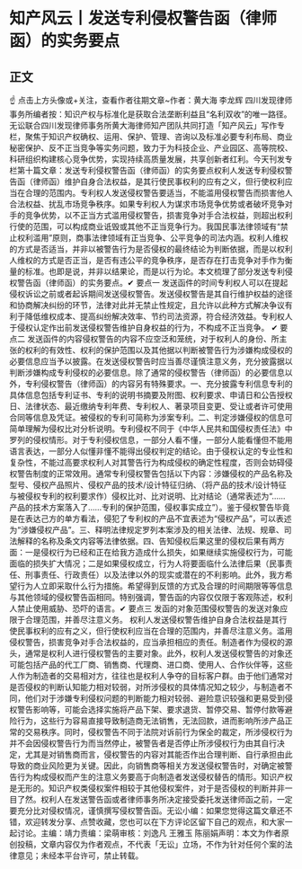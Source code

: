 # 知产风云丨发送专利侵权警告函（律师函）的实务要点
## 正文
☝ 点击上方头像或+关注，查看作者往期文章~作者：黄大海 李龙辉 四川发现律师事务所编者按：知识产权与标准化是获取合法垄断利益且“名利双收”的唯一路径。无讼联合四川发现律师事务所黄大海律师知产团队共同打造「知产风云」写作专栏，聚焦于知识产权确权、运用、保护、管理、咨询以及标准必要专利布局、商业秘密保护、反不正当竞争等实务问题，致力于为科技企业、产业园区、高等院校、科研组织构建核心竞争优势，实现持续高质量发展，共享创新者红利。今天刊发专栏第十篇文章：发送专利侵权警告函（律师函）的实务要点权利人发送专利侵权警告函（律师函）维护自身合法权益，是其行使民事权利的应有之义，但行使权利应当在合理的范围内。专利权人发送侵权警告要适当，不能滥用侵权警告而损害他人合法权益、扰乱市场竞争秩序。如果专利权人为谋求市场竞争优势或者破坏竞争对手的竞争优势，以不正当方式滥用侵权警告，损害竞争对手合法权益，则超出权利行使的范围，可以构成商业诋毁或其他不正当竞争行为。我国民事法律领域有“禁止权利滥用”原则，商事法律领域有正当竞争、公平竞争的司法内涵。权利人维权的方式是否适当，并非以被警告行为是否侵权的最终结论为判断依据，而是以权利人维权的方式是否正当，是否有违公平的竞争秩序，是否存在打击竞争对手作为衡量的标准。也即是说，并非以结果论，而是以行为论。本文梳理了部分发送专利侵权警告函（律师函）的实务要点。✔ 要点一 发送函件的时间专利权人可以在提起侵权诉讼之前或者起诉期间发送侵权警告。发送侵权警告是其自行维护权益的途径和协商解决纠纷的环节，法律对此并无禁止性规定，且允许以此种方式解决争议有利于降低维权成本、提高纠纷解决效率、节约司法资源，符合经济效益。专利权人于侵权认定作出前发送侵权警告维护自身权益的行为，不构成不正当竞争。 ✔ 要点二 发送函件的内容侵权警告的内容不应空泛和笼统，对于权利人的身份、所主张的权利的有效性、权利的保护范围以及其他据以判断被警告行为涉嫌构成侵权的必要信息应当予以披露。在发送侵权警告时应当善尽谨慎注意义务，充分披露据以判断涉嫌构成专利侵权的必要信息。除了通常的侵权警告（律师函）的必要信息以外，专利侵权警告（律师函）的内容另有特殊要求。一、充分披露专利信息专利的具体信息包括专利证书、专利的说明书摘要及附图、权利要求、申请日和公告授权日、法律状态、最近缴纳专利年费、专利权人、著录项目变更、受让或者许可使用合同等信息及凭证。被侵权的专利可简称为涉案专利。二、判定涉嫌侵权的信息可简单理解为侵权比对分析说明。专利侵权不同于《中华人民共和国侵权责任法》中罗列的侵权情形。对于专利侵权信息，一部分人看不懂，一部分人能看懂但不能用语言表达，一部分人似懂非懂不能得出侵权判定的结论。由于侵权认定的专业性和复杂性，不能过高要求权利人对其警告行为构成侵权的确定性程度，否则会妨碍侵权警告制度的正常效用。通常专利侵权警告包括以下内容：涉嫌侵权的产品名称及型号、侵权产品照片、侵权产品的技术/设计特征归纳、（将产品的技术/设计特征与被侵权专利的权利要求作）侵权比对、比对说明、比对结论（通常表述为“……产品的技术方案落入了……专利的保护范围，侵权事实成立”）。鉴于侵权警告毕竟是在表达己方的单方看法，侵犯了专利权的产品不宜表述为“侵权产品”，可以表述为“涉嫌侵权产品”。三、释明法律规定罗列本案涉及的相关法律、法规、规章、司法解释的名称及条文内容等法律依据。四、告知侵权后果这里的侵权后果有两方面：一是侵权行为已经和正在给我方造成什么损失，如果继续实施侵权行为，可能面临的损失扩大情况；二是如果侵权成立，行为人将要面临什么法律后果（民事责任、刑事责任、行政责任）以及法律以外的现实或潜在的不利影响。此外，我方希望行为人立即采取什么行为措施。希望得到反馈的方式及合理的时间期限等等信息与其他领域的侵权警告函相同。特别强调，警告函的内容仅仅限于客观陈述，权利人禁止使用威胁、恐吓的语言。✔ 要点三 发函的对象范围侵权警告的发送对象应限于合理范围，并善尽注意义务。 权利人发送侵权警告维护自身合法权益是其行使民事权利的应有之义，但行使权利应当在合理的范围内，并善尽注意义务。滥用侵权警告，损害竞争对手合法权益的，应当承担相应的责任。制造者作为侵权的源头，通常是权利人进行侵权警告的主要对象。此外，权利人发送侵权警告的对象还可能包括产品的代工厂商、销售商、代理商、进口商、使用人、合作伙伴等，这些人作为制造者的交易相对方，往往也是权利人争夺的目标客户群。由于他们通常对是否侵权的判断认知能力相对较弱，对所涉侵权的具体情况知之较少，与制造者不同，他们对于涉嫌专利侵权问题的判断能力相对较弱、避险意识较强和更易受到侵权警告影响等，可能会选择实施将产品下架、要求退货、暂停交易、暂停付款等避险行为，这些行为容易直接导致制造商无法销售，无法回款，进而影响所涉产品正常的交易秩序。同时，侵权警告不同于法院对诉前行为保全的裁定，所涉侵权行为并不会因侵权警告行为而当然停止，被警告者是否停止所涉侵权行为由其自行决定，尤其是对销售商而言，侵权警告的内容对其能否作出合理判断、自行承担由此导致的商业风险更为关键。因此，向销售商等相关方发送侵权警告时，对确定被警告行为构成侵权而产生的注意义务要高于向制造者发送侵权替告的情形。知识产权是无形的。知识产权类侵权案件相较于其他侵权案件，对于是否侵权的判断并非一目了然。权利人在发送警告函或者律师事务所决定接受委托发送律师函之前，一定要充分比对侵权情况，谨慎撰写侵权警告函。无讼小编：如果您觉得这篇文章还不错，欢迎转发分享、点赞收藏，您也可以在下方评论区留下自己的观点，和大家一起讨论。主编：靖力责编：梁萌审核：刘逸凡 王雅玉 陈丽娟声明：本文为作者原创投稿，文章内容仅为作者观点，不代表「无讼」立场，不作为针对任何个案的法律意见；未经本平台许可，禁止转载。